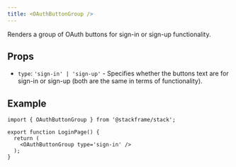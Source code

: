 ```yaml
---
title: <OAuthButtonGroup />
---
```



Renders a group of OAuth buttons for sign-in or sign-up functionality.

## Props

- `type`: `'sign-in' | 'sign-up'` - Specifies whether the buttons text are for sign-in or sign-up (both are the same in terms of functionality).

## Example

```tsx
import { OAuthButtonGroup } from '@stackframe/stack';

export function LoginPage() {
  return (
    <OAuthButtonGroup type='sign-in' />
  );
}
```
